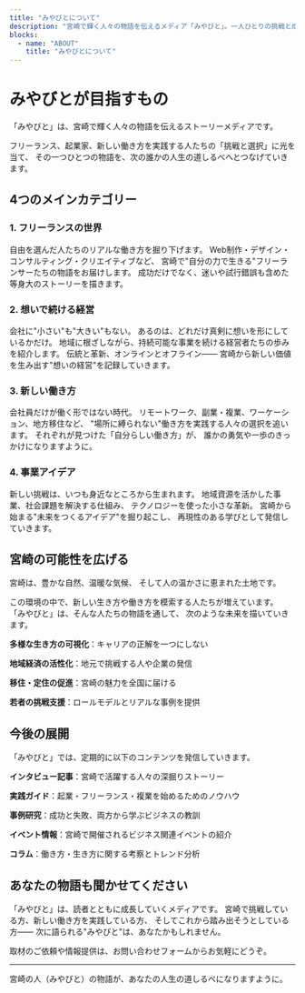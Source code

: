 ```yaml
---
title: "みやびとについて"
description: "宮崎で輝く人々の物語を伝えるメディア「みやびと」。一人ひとりの挑戦と成長のストーリーが、あなたの人生の道しるべになる。"
blocks:
  - name: "ABOUT"
    title: "みやびとについて"
---
```


# みやびとが目指すもの

「みやびと」は、宮崎で輝く人々の物語を伝えるストーリーメディアです。

フリーランス、起業家、新しい働き方を実践する人たちの「挑戦と選択」に光を当て、
その一つひとつの物語を、次の誰かの人生の道しるべへとつなげていきます。

## 4つのメインカテゴリー

### 1. フリーランスの世界

自由を選んだ人たちのリアルな働き方を掘り下げます。
Web制作・デザイン・コンサルティング・クリエイティブなど、
宮崎で"自分の力で生きる"フリーランサーたちの物語をお届けします。
成功だけでなく、迷いや試行錯誤も含めた等身大のストーリーを描きます。

### 2. 想いで続ける経営

会社に"小さい"も"大きい"もない。
あるのは、どれだけ真剣に想いを形にしているかだけ。
地域に根ざしながら、持続可能な事業を続ける経営者たちの歩みを紹介します。
伝統と革新、オンラインとオフライン——
宮崎から新しい価値を生み出す"想いの経営"を記録していきます。

### 3. 新しい働き方

会社員だけが働く形ではない時代。
リモートワーク、副業・複業、ワーケーション、地方移住など、
"場所に縛られない"働き方を実践する人々の選択を追います。
それぞれが見つけた「自分らしい働き方」が、
誰かの勇気や一歩のきっかけになりますように。

### 4. 事業アイデア

新しい挑戦は、いつも身近なところから生まれます。
地域資源を活かした事業、社会課題を解決する仕組み、
テクノロジーを使った小さな革新。
宮崎から始まる"未来をつくるアイデア"を掘り起こし、
再現性のある学びとして発信していきます。

## 宮崎の可能性を広げる

宮崎は、豊かな自然、温暖な気候、
そして人の温かさに恵まれた土地です。

この環境の中で、新しい生き方や働き方を模索する人たちが増えています。
「みやびと」は、そんな人たちの物語を通して、
次のような未来を描いていきます。

**多様な生き方の可視化**：キャリアの正解を一つにしない

**地域経済の活性化**：地元で挑戦する人や企業の発信

**移住・定住の促進**：宮崎の魅力を全国に届ける

**若者の挑戦支援**：ロールモデルとリアルな事例を提供

## 今後の展開

「みやびと」では、定期的に以下のコンテンツを発信していきます。

**インタビュー記事**：宮崎で活躍する人々の深掘りストーリー

**実践ガイド**：起業・フリーランス・複業を始めるためのノウハウ

**事例研究**：成功と失敗、両方から学ぶビジネスの教訓

**イベント情報**：宮崎で開催されるビジネス関連イベントの紹介

**コラム**：働き方・生き方に関する考察とトレンド分析

## あなたの物語も聞かせてください

「みやびと」は、読者とともに成長していくメディアです。
宮崎で挑戦している方、新しい働き方を実践している方、
そしてこれから踏み出そうとしている方——
次に語られる"みやびと"は、あなたかもしれません。

取材のご依頼や情報提供は、お問い合わせフォームからお気軽にどうぞ。

---

宮崎の人（みやびと）の物語が、あなたの人生の道しるべになりますように。